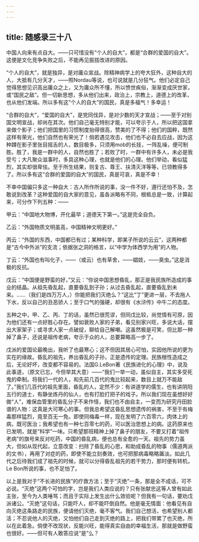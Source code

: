 ```yaml
---
---
---
```

title: 随感录三十八
---



中国人向来有点自大。——只可惜没有“个人的自大”，都是“合群的爱国的自大”。这便是文化竞争失败之后，不能再见振拔改进的原因。

“个人的自大”，就是独异，是对庸众宣战。除精神病学上的夸大狂外，这种自大的人，大抵有几分天才，——照Nordau等说，也可说就是几分狂气。他们必定自己觉得思想见识高出庸众之上，又为庸众所不懂，所以愤世疾俗，渐渐变成厌世家，或“国民之敌”。但一切新思想，多从他们出来，政治上，宗教上，道德上的改革，也从他们发端。所以多有这“个人的自大”的国民，真是多福气！多幸运！

“合群的自大”，“爱国的自大”，是党同伐异，是对少数的天才宣战；——至于对别国文明宣战，却尚在其次。他们自己毫无特别才能，可以夸示于人，所以把这国拿来做个影子；他们把国里的习惯制度抬得很高，赞美的了不得；他们的国粹，既然这样有荣光，他们自然也有荣光了！倘若遇见攻击，他们也不必自去应战，因为这种蹲在影子里张目摇舌的人，数目极多，只须用mob的长技，一阵乱噪，便可制胜。胜了，我是一群中的人，自然也胜了；若败了时，一群中有许多人，未必是我受亏；大凡聚众滋事时，多具这种心理，也就是他们的心理。他们举动，看似猛烈，其实却很卑怯。至于所生结果，则复古、尊王、扶清灭洋等等，已领教得多了。所以多有这“合群的爱国的自大”的国民，真是可哀，真是不幸！

不幸中国偏只多这一种自大：古人所作所说的事，没一件不好，遵行还怕不及，怎敢说到改革？这种爱国的自大家的意见，虽各派略有不同，根柢总是一致，计算起来，可分作下列五种：——

甲云：“中国地大物博，开化最早；道德天下第一。”这是完全自负。

乙云：“外国物质文明虽高，中国精神文明更好。”

丙云：“外国的东西，中国都已有过；某种科学，即某子所说的云云”，这两种都是“古今中外派”的支流；依据张之洞的格言，以“中学为体西学为用”的人物。

丁云：“外国也有叫化子，——（或云）也有草舍，——娼妓，——臭虫。”这是消极的反抗。

戊云：“中国便是野蛮的好，”又云：“你说中国思想昏乱，那正是我民族所造成的事业的结晶。从祖先昏乱起，直要昏乱到子孙；从过去昏乱起，直要昏乱到未来。……（我们是四万万人，）你能把我们灭绝么？”这比“丁”更进一层，不去拖人下水，反以自己的丑恶骄人；至于口气的强硬，却很有《水浒传》中牛二的态度。

五种之中，甲、乙、丙、丁的话，虽然已很荒谬，但同戊比较，尚觉情有可原，因为他们还有一点好胜心存在。譬如衰败人家的子弟，看见别家兴旺，多说大话，摆出大家架子；或寻求人家一点破绽，聊给自己解嘲。这虽然极是可笑，但比那一种掉了鼻子，还说是祖传老病，夸示于众的人，总要算略高一步了。

戊派的爱国论最晚出，我听了也最寒心；这不但因其居心可怕，实因他所说的更为实在的缘故。昏乱的祖先，养出昏乱的子孙，正是遗传的定理。民族根性造成之后，无论好坏，改变都不容易的。法国G.LeBon著《民族进化的心理》中，说及此事道，（原文已忘，今但举其大意）——“我们一举一动，虽似自主，其实多受死鬼的牵制。将我们一代的人，和先前几百代的鬼比较起来，数目上就万不能敌了。”我们几百代的祖先里面，昏乱的人，定然不少：有讲道学的儒生，也有讲阴阳五行的道士，有静坐炼丹的仙人，也有打脸打把子的戏子。所以我们现在虽想好好做“人”，难保血管里的昏乱分子不来作怪，我们也不由自主，一变而为研究丹田脸谱的人物：这真是大可寒心的事。但我总希望这昏乱思想遗传的祸害，不至于有梅毒那样猛烈，竟至百无一免。即使同梅毒一样，现在发明了六百零六，肉体上的病，既可医治；我希望也有一种七百零七的药，可以医治思想上的病。这药原来也已发明，就是“科学”一味。只希望那班精神上掉了鼻子的朋友，不要又打着“祖传老病”的旗号来反对吃药，中国的昏乱病，便也总有全愈的一天。祖先的势力虽大，但如从现代起，立意改变：扫除了昏乱的心思，和助成昏乱的物事（儒道两派的文书），再用了对症的药，即使不能立刻奏效，也可把那病毒略略羼淡。如此几代之后待我们成了祖先的时候，就可以分得昏乱祖先的若干势力，那时便有转机，Le Bon所说的事，也不足怕了。

以上是我对于“不长进的民族”的疗救方法；至于“灭绝”一条，那是全不成话，可不必说。“灭绝”这两个可怕的字，岂是我们人类应说的？只有张献忠这等人曾有如此主张，至今为人类唾骂；而且于实际上发生出什么效验呢？但我有一句话，要劝戊派诸公。“灭绝”这句话，只能吓人，却不能吓倒自然。他是毫无情面：他看见有自向灭绝这条路走的民族，便请他们灭绝，毫不客气。我们自己想活，也希望别人都活；不忍说他人的灭绝，又怕他们自己走到灭绝的路上，把我们带累了也灭绝，所以在此着急。倘使不改现状，反能兴旺，能得真实自由的幸福生活，那就是做野蛮也很好。——但可有人敢答应说“是”么？